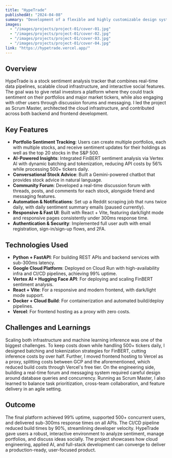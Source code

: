 ```yaml
---
title: "HypeTrade"
publishedAt: "2024-04-08"
summary: "Development of a flexible and highly customizable design system using Next.js for front-end and Figma for design collaboration."
images:
  - "/images/projects/project-01/cover-01.jpg"
  - "/images/projects/project-01/cover-02.jpg"
  - "/images/projects/project-01/cover-03.jpg"
  - "/images/projects/project-01/cover-04.jpg"
link: "https://hypetrade.vercel.app/"
---
```


## Overview

HypeTrade is a stock sentiment analysis tracker that combines real-time data pipelines, scalable cloud infrastructure, and interactive social features. The goal was to give retail investors a platform where they could track sentiment on their portfolios and major market tickers, while also engaging with other users through discussion forums and messaging. I led the project as Scrum Master, architected the cloud infrastructure, and contributed across both backend and frontend development.

## Key Features

- **Portfolio Sentiment Tracking**: Users can create multiple portfolios, each with multiple stocks, and receive sentiment updates for their holdings as well as the top 20 stocks in the S&P 500.
- **AI-Powered Insights**: Integrated FinBERT sentiment analysis via Vertex AI with dynamic batching and tokenization, reducing API costs by 56% while processing 500+ tickers daily.
- **Conversational Stock Advice**: Built a Gemini-powered chatbot that provides stock advice in natural language.
- **Community Forum**: Developed a real-time discussion forum with threads, posts, and comments for each stock, alongside friend and messaging features.
- **Automation & Notifications**: Set up a Reddit scraping job that runs twice daily, with daily sentiment summary emails (paused currently).
- **Responsive & Fast UI**: Built with React + Vite, featuring dark/light mode and responsive pages consistently under 300ms response time.
- **Authentication & Security**: Implemented full user auth with email registration, sign-in/sign-up flows, and 2FA.

## Technologies Used

- **Python + FastAPI**: For building REST APIs and backend services with sub-300ms latency.
- **Google Cloud Platform**: Deployed on Cloud Run with high-availability infra and CI/CD pipelines, achieving 99% uptime.
- **Vertex AI + Hugging Face API**: For deploying and scaling FinBERT sentiment analysis.
- **React + Vite**: For a responsive and modern frontend, with dark/light mode support.
- **Docker + Cloud Build**: For containerization and automated build/deploy pipelines.
- **Vercel**: For frontend hosting as a proxy with zero costs.

## Challenges and Learnings

Scaling both infrastructure and machine learning inference was one of the biggest challenges. To keep costs down while handling 500+ tickers daily, I designed batching and tokenization strategies for FinBERT, cutting inference costs by over half. Further, I moved frontend hosting to Vercel as a proxy, splitting costs between GCP and the aforementioned, which reduced build costs through Vercel's free tier. On the engineering side, building a real-time forum and messaging system required careful design around database queries and concurrency. Running as Scrum Master, I also learned to balance task prioritization, cross-team collaboration, and feature delivery in an agile setting.

## Outcome

The final platform achieved 99% uptime, supported 500+ concurrent users, and delivered sub-300ms response times on all APIs. The CI/CD pipeline reduced build times by 90%, streamlining developer velocity. HypeTrade gave users a robust, interactive environment to analyze sentiment, manage portfolios, and discuss ideas socially. The project showcases how cloud engineering, applied AI, and full-stack development can converge to deliver a production-ready, user-focused product.